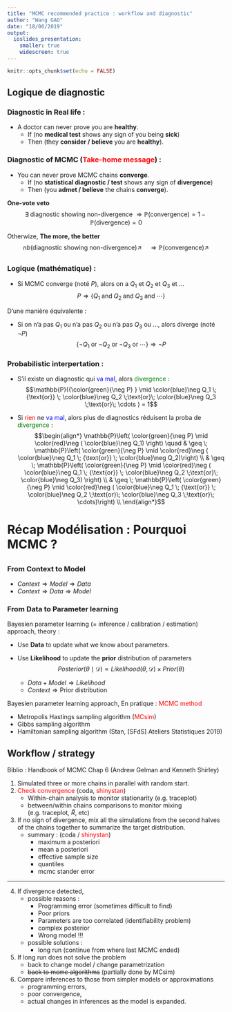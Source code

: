 ```yaml
---
title: "MCMC recommended practice : workflow and diagnostic"
author: "Wang GAO"
date: "18/06/2019"
output: 
  ioslides_presentation:
    smaller: true
    widescreen: true
---
```


```r
knitr::opts_chunk$set(echo = FALSE)
```



## Logique de diagnostic {.build}

### Diagnostic in Real life :

- A doctor can never prove you are **healthy**. 
    - If (no **medical test** shows any sign of you being **sick**)
    - Then (they **consider / believe** you are **healthy**).

### Diagnostic of MCMC (<span style="color:red">Take-home message</span>) :

- You can never prove MCMC chains **converge**. 
    - If (no **statistical diagnostic / test** shows any sign of **divergence**)
    - Then (you **admet / believe** the chains **converge**).

**One-vote veto** 
$$\exists\; \text{diagnostic showing non-divergence } \Rightarrow \mathbb{P}(\text{convergence}) = 1- \mathbb{P}(\text{divergence}) = 0 $$

Otherwize, **The more, the better**  
$$nb(\text{diagnostic showing non-divergence}) \nearrow \quad \Rightarrow \mathbb{P}(\text{convergence}) \nearrow$$


## {.build}

### Logique (mathématique) : 

- Si MCMC converge (noté $P$), alors on a $Q_1$ et $Q_2$ et $Q_3$ et $\ldots$
$$P \Rightarrow \left\{
Q_1 \;\text{and}\;  Q_2 \;\text{and}\;  Q_3 \;\text{and}\;  \cdots
\right\}$$

D'une manière équivalente :

- Si on n'a pas $Q_1$ ou n'a pas $Q_2$ ou n'a pas $Q_3$ ou ..., alors diverge (noté $\neg P$) 
$$\left\{
\neg Q_1 \;\text{or}\;  \neg Q_2 \;\text{or}\;  \neg Q_3 \;\text{or}\;  \cdots
\right\} \Rightarrow \neg P$$

### Probabilistic interpertation :

- S'il existe un diagnostic qui <span style="color:blue">va mal</span>, alors <span style="color:green">divergence</span> :
$$\mathbb{P}({\color{green}{\neg P} } \mid \color{blue}\neg Q_1 \; {\text{or}} \; \color{blue}\neg Q_2 \;\text{or}\; \color{blue}\neg Q_3 \;\text{or}\; \cdots ) = 1$$


- Si <span style="color:red">rien</span> ne <span style="color:blue">va mal</span>, alors plus de diagnostics réduisent la proba de <span style="color:green">divergence</span> :
$$\begin{align*} 
          \mathbb{P}\left( \color{green}{\neg P} \mid \color{red}\neg ( \color{blue}\neg Q_1) \right) \quad 
& \geq \; \mathbb{P}\left( \color{green}{\neg P} \mid \color{red}\neg ( \color{blue}\neg Q_1 \; {\text{or}} \; \color{blue}\neg Q_2)\right) \\ 
& \geq \; \mathbb{P}\left( \color{green}{\neg P} \mid \color{red}\neg ( \color{blue}\neg Q_1 \; {\text{or}} \; \color{blue}\neg Q_2 \;\text{or}\; \color{blue}\neg Q_3) \right) \\
& \geq \; \mathbb{P}\left( \color{green}{\neg P} \mid \color{red}\neg ( \color{blue}\neg Q_1 \; {\text{or}} \; \color{blue}\neg Q_2 \;\text{or}\; \color{blue}\neg Q_3 \;\text{or}\; \cdots)\right) \\
\end{align*}$$


# Récap Modélisation : Pourquoi MCMC ?

## {.build}

### From **Context** to **Model**

- $Context \Rightarrow Model \Rightarrow Data$
- $Context \Rightarrow Data \Rightarrow Model$

### From **Data** to **Parameter learning**

Bayesien parameter learning (= inference / calibration / estimation) approach, theory :

- Use **Data** to update what we know about parameters.

- Use **Likelihood** to update the **prior** distribution of parameters
$$Posterior(\theta \mid \mathcal{D}) \propto Likelihood(\theta, \mathcal{D}) \times Prior(\theta)$$

  - $Data + Model \Rightarrow Likelihood$
  - $Context \Rightarrow \text{Prior distribution}$

Bayesien parameter learning approach, En pratique : <span style="color:red">MCMC method</span>

- Metropolis Hastings sampling algorithm (<span style="color:red">MCsim</span>)
- Gibbs sampling algorithm
- Hamiltonian sampling algorithm (Stan, [SFdS] Ateliers Statistiques 2019)

## Workflow / strategy

Biblio : Handbook of MCMC Chap 6 (Andrew Gelman and Kenneth Shirley)

1. Simulated three or more chains in parallel with random start.
2. <span style="color:red">Check convergence</span> (coda, <span style="color:red">shinystan</span>)
    - Within-chain analysis to monitor stationarity (e.g. traceplot)
    - between/within chains comparisons to monitor mixing (e.g. traceplot, $\hat{R}$, etc)
3. If no sign of divergence, mix all the simulations from the second halves of the chains together to summarize the target distribution.
    - summary : (coda / <span style="color:red">shinystan</span>)
        - maximum a posteriori
        - mean a posteriori
        - effective sample size
        - quantiles
        - mcmc stander error

---

4. If divergence detected, 
    - possible reasons :
        - Programming error (sometimes difficult to find)
        - Poor priors
        - Parameters are too correlated (identifiability problem)
        - complex posterior
        - Wrong model !!!
    - possible solutions : 
        - long run (continue from where last MCMC ended)
5. If long run does not solve the problem
    - back to change model / change parametrization
    - ~~back to mcmc algorithms~~ (partially done by MCsim)
6. Compare inferences to those from simpler models or approximations
    - programming errors,
    - poor convergence,
    - actual changes in inferences as the model is expanded.


    
        


